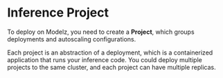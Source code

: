 # Inference Project

To deploy on Modelz, you need to create a **Project**, which groups deployments and autoscaling configurations.

Each project is an abstraction of a deployment, which is a containerized application that runs your inference code. You could deploy multiple projects to the same cluster, and each project can have multiple replicas.
